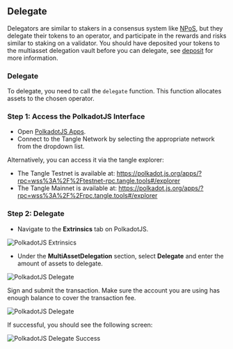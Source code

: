 ## Delegate

Delegators are similar to stakers in a consensus system like [NPoS](../operators/validator/npos.mdx), but they delegate their tokens to an operator, and participate in the rewards and risks similar to staking on a validator.
You should have deposited your tokens to the multiasset delegation vault before you can delegate, see [deposit](./deposit.mdx) for more information.

### Delegate

To delegate, you need to call the `delegate` function. This function allocates assets to the chosen operator.

### Step 1: Access the PolkadotJS Interface

- Open [PolkadotJS Apps](https://polkadot.js.org/apps/).
- Connect to the Tangle Network by selecting the appropriate network from the dropdown list.

Alternatively, you can access it via the tangle explorer:

- The Tangle Testnet is available at: https://polkadot.js.org/apps/?rpc=wss%3A%2F%2Ftestnet-rpc.tangle.tools#/explorer
- The Tangle Mainnet is available at: https://polkadot.js.org/apps/?rpc=wss%3A%2F%2Frpc.tangle.tools#/explorer

### Step 2: Delegate

- Navigate to the **Extrinsics** tab on PolkadotJS.

![PolkadotJS Extrinsics](./images/extrinsic.png)

- Under the **MultiAssetDelegation** section, select **Delegate** and enter the amount of assets to delegate.

![PolkadotJS Delegate](./images/delegate.png)

Sign and submit the transaction. Make sure the account you are using has enough balance to cover the transaction fee.

![PolkadotJS Delegate](./images/delegatesign.png)

If successful, you should see the following screen:

![PolkadotJS Delegate Success](./images/delegateinblock.png)
